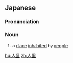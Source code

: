 ==Japanese==
{{ja-kanjitab|ひと|さと|k2=ざと|r=y|yomi=k}}

===Pronunciation===
{{ja-pron|ひとざと|y=k}}

===Noun===
{{ja-noun|ひとざと}}

# a [[place]] [[inhabit]]ed by [[people]]

[[hu:人里]]
[[zh:人里]]